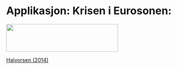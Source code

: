 <!--
---
output: html_notebook
---
-->
# Applikasjon: Krisen i Eurosonen: 

<img id='grere' src="bilder/eurozone.jpg" height="75px" width="300px" />


[Halvorsen (2014)](artikler/Krisen_i_eurosonen_JIH_2014.pdf)
